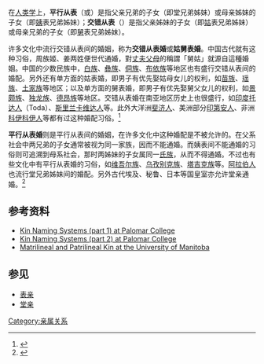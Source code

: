 在[[人类学|人类学]]上，'''平行从表'''（{{lang-en|parallel cousin}}或{{lang|en|ortho-cousin}}）是指父亲兄弟的子女（即堂兄弟姊妹）或母亲姊妹的子女（即[[姨|姨]]表兄弟姊妹）；'''交错从表'''（{{lang-en|cross cousin}}）是指父亲姊妹的子女（即[[姑|姑]]表兄弟姊妹）或母亲兄弟的子女（即[[舅|舅]]表兄弟姊妹）。

许多文化中流行交错从表间的婚姻，称为'''交错从表婚'''或'''姑舅表婚'''。中国古代就有这种习俗，周族姬、姜两姓便世代通婚，對[[丈夫父母|丈夫父母]]的稱謂「舅姑」就源自這種婚姻。中国的少数民族中，[[白族|白族]]、[[彝族|彝族]]、[[侗族|侗族]]、[[布依族|布依族]]等地区也有盛行交错从表间的婚配。另外还有单方面的姑表婚，即男子有优先娶姑母女儿的权利，如[[苗族|苗族]]、[[瑶族|瑶族]]、[[土家族|土家族]]等地区；以及单方面的舅表婚，即男子有优先娶舅父女儿的权利，如[[景颇族|景颇族]]、[[独龙族|独龙族]]、[[德昂族|德昂族]]等地区。交错从表婚在南亚地区历史上也很盛行，如[[印度|印度]][[托达人|托达人]]（Toda）、[[斯里兰卡|斯里兰卡]][[维达人|维达人]]等。此外大洋洲[[斐济人|斐济人]]、美洲部分[[印第安人|印第安人]]、非洲[[科伊科伊人|科伊科伊人]]等都有过这种婚配习俗。<ref>{{cite web|url=http://203.68.243.199/cpedia/Content.asp?ID=16514|title=交錯從表婚|author=黃淑娉|publisher=智慧藏百科網}}{{dead link|date=2018年2月 |bot=InternetArchiveBot |fix-attempted=yes }}</ref>

'''平行从表婚'''则是平行从表间的婚姻，在许多文化中这种婚配是不被允许的。在父系社会中两兄弟的子女通常被视为同一家族，因而不能通婚。而姨表间不能通婚的习俗则可追溯到母系社会，那时两姊妹的子女属同一[[氏族|氏族]]，从而不得通婚。不过也有些文化中有平行从表婚的习俗，如[[维吾尔族|维吾尔族]]、[[乌孜别克族|乌孜别克族]]、[[塔吉克族|塔吉克族]]等。[[阿拉伯人|阿拉伯人]]也流行堂兄弟姊妹间的婚配。另外古代埃及、秘鲁、日本等国皇室亦允许堂亲通婚。<ref>{{cite web|url=http://203.68.243.199/cpedia/Content.asp?ID=16839&Query=3|title=平行從表婚|author=黃淑娉|publisher=智慧藏百科網}}{{dead link|date=2018年2月 |bot=InternetArchiveBot |fix-attempted=yes }}</ref>

== 参考资料 ==
{{reflist}}
{{reflistH}}
*[https://web.archive.org/web/20091227204458/http://anthro.palomar.edu/kinship/kinship_5.htm Kin Naming Systems (part 1) at Palomar College]
*[http://anthro.palomar.edu/kinship/kinship_6.htm Kin Naming Systems (part 2) at Palomar College] {{Wayback|url=http://anthro.palomar.edu/kinship/kinship_6.htm |date=20050512075828 }}
*[http://www.umanitoba.ca/faculties/arts/anthropology/tutor/fundamentals/m-pline.html Matrilineal and Patrilineal Kin at the University of Manitoba] {{Wayback|url=http://www.umanitoba.ca/faculties/arts/anthropology/tutor/fundamentals/m-pline.html |date=20120218224152 }}
{{reflistF}}

== 参见 ==
* [[表亲|表亲]]
* [[堂亲|堂亲]]
{{親屬關係|state=expanded}}
{{近亲性交}}

[[Category:亲属关系|Category:亲属关系]]